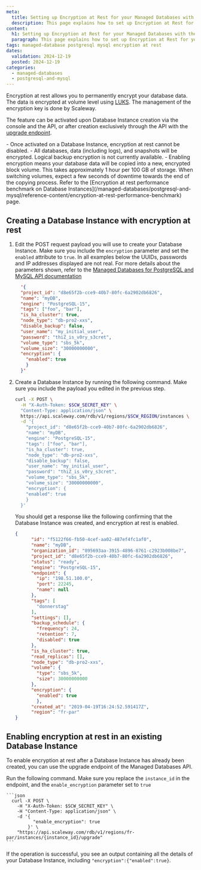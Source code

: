 ```yaml
---
meta:
  title: Setting up Encryption at Rest for your Managed Databases with the Scaleway API
  description: This page explains how to set up Encryption at Rest for your Managed Databases with the Scaleway API.
content:
  h1: Setting up Encryption at Rest for your Managed Databases with the Scaleway API
  paragraph: This page explains how to set up Encryption at Rest for your Managed Databases with the Scaleway API.
tags: managed-database postgresql mysql encryption at rest
dates:
  validation: 2024-12-19
  posted: 2024-12-19
categories:
  - managed-databases
  - postgresql-and-mysql
---
```


Encryption at rest allows you to permanently encrypt your database data. The data is encrypted at volume level using [LUKS](https://en.wikipedia.org/wiki/Linux_Unified_Key_Setup). The management of the encryption key is done by Scaleway.

The feature can be activated upon Database Instance creation via the console and the API, or after creation exclusively through the API with the [upgrade endpoint](https://www.scaleway.com/en/developers/api/managed-database-postgre-mysql/#path-database-instances-upgrade-a-database-instance).

<Message type="important">
  - Once activated on a Database Instance, encryption at rest cannot be disabled.
  - All databases, data (including logs), and snapshots will be encrypted. Logical backup encryption is not currently available.
  - Enabling encryption means your database data will be copied into a new, encrypted block volume. This takes approximately 1 hour per 100 GB of storage. When switching volumes, expect a few seconds of downtime towards the end of the copying process. Refer to the [Encryption at rest performance benchmark on Database Instances](/managed-databases/postgresql-and-mysql/reference-content/encryption-at-rest-performance-benchmark) page.
</Message>

## Creating a Database Instance with encryption at rest

1. Edit the POST request payload you will use to create your Database Instance. Make sure you include the `encryption` parameter and set the `enabled` attribute to `true`.
    <Message type="note">
      In all examples below the UUIDs, passwords and IP addresses displayed are not real. For more details about the parameters shown, refer to the [Managed Databases for PostgreSQL and MySQL API documentation](https://www.scaleway.com/en/developers/api/managed-database-postgre-mysql/)
    </Message>

    ```json
      '{
      "project_id": "d8e65f2b-cce9-40b7-80fc-6a2902db6826",
      "name": "myDB",
      "engine": "PostgreSQL-15",
      "tags": ["foo", "bar"],
      "is_ha_cluster": true,
      "node_type": "db-pro2-xxs",
      "disable_backup": false,
      "user_name": "my_initial_user",
      "password": "thiZ_is_v0ry_s3cret",
      "volume_type": "sbs_5k",
      "volume_size": "30000000000",
      "encryption": {
        "enabled": true
        }
      }'
    ```

3. Create a Database Instance by running the following command. Make sure you include the payload you edited in the previous step.
    ```bash
    curl -X POST \
      -H "X-Auth-Token: $SCW_SECRET_KEY" \
      "Content-Type: application/json" \
      https://api.scaleway.com/rdb/v1/regions/$SCW_REGION/instances \
      -d '{
        "project_id": "d8e65f2b-cce9-40b7-80fc-6a2902db6826",
        "name": "myDB",
        "engine": "PostgreSQL-15",
        "tags": ["foo", "bar"],
        "is_ha_cluster": true,
        "node_type": "db-pro2-xxs",
        "disable_backup": false,
        "user_name": "my_initial_user",
        "password": "thiZ_is_v0ry_s3cret",
        "volume_type": "sbs_5k",
        "volume_size": "30000000000",
        "encryption": {
        "enabled": true
        }
      }'
    ```
    You should get a response like the following confirming that the Database Instance was created, and encryption at rest is enabled.

    ```json
    {
          "id": "f5122f66-fb50-4cef-aa02-487ef4fc1af0",
          "name": "myDB",
          "organization_id": "895693aa-3915-4896-8761-c2923b008be7",
          "project_id": "d8e65f2b-cce9-40b7-80fc-6a2902db6826",
          "status": "ready",
          "engine": "PostgreSQL-15",
          "endpoint": {
            "ip": "198.51.100.0",
            "port": 22245,
            "name": null
          },
          "tags": [
            "donnerstag"
          ],
          "settings": [],
          "backup_schedule": {
            "frequency": 24,
            "retention": 7,
            "disabled": true
          },
          "is_ha_cluster": true,
          "read_replicas": [],
          "node_type": "db-pro2-xxs",
          "volume": {
            "type": "sbs_5k",
            "size": 30000000000
          },
          "encryption": {
            "enabled": true
            },
          "created_at": "2019-04-19T16:24:52.591417Z",
          "region": "fr-par"
    }
    ```

## Enabling encryption at rest in an existing Database Instance

To enable encryption at rest after a Database Instance has already been created, you can use the upgrade endpoint of the Managed Databases API.

Run the following command. Make sure you replace the `instance_id` in the endpoint, and the `enable_encryption` parameter set to `true`

    ```json
      curl -X POST \
        -H "X-Auth-Token: $SCW_SECRET_KEY" \
        -H "Content-Type: application/json" \
        -d '{
              "enable_encryption": true
            }' \
        "https://api.scaleway.com/rdb/v1/regions/fr-par/instances/{instance_id}/upgrade"
    ```

If the operation is successful, you see an output containing all the details of your Database Instance, including `"encryption":{"enabled":true}`.

